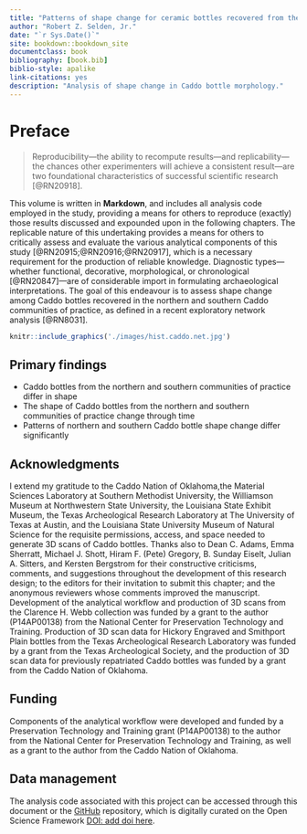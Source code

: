 ```yaml
--- 
title: "Patterns of shape change for ceramic bottles recovered from the southern Caddo area"
author: "Robert Z. Selden, Jr."
date: "`r Sys.Date()`"
site: bookdown::bookdown_site
documentclass: book
bibliography: [book.bib]
biblio-style: apalike
link-citations: yes
description: "Analysis of shape change in Caddo bottle morphology."
---
```


# Preface {-}

>Reproducibility---the ability to recompute results---and replicability---the chances other experimenters will achieve a consistent result---are two foundational characteristics of successful scientific research [@RN20918].

This volume is written in **Markdown**, and includes all analysis code employed in the study, providing a means for others to reproduce (exactly) those results discussed and expounded upon in the following chapters. The replicable nature of this undertaking provides a means for others to critically assess and evaluate the various analytical components of this study [@RN20915;@RN20916;@RN20917], which is a necessary requirement for the production of reliable knowledge. Diagnostic types---whether functional, decorative, morphological, or chronological [@RN20847]---are of considerable import in formulating archaeological interpretations. The goal of this endeavour is to assess shape change among Caddo bottles recovered in the northern and southern Caddo communities of practice, as defined in a recent exploratory network analysis [@RN8031].

```r
knitr::include_graphics('./images/hist.caddo.net.jpg')
```

## Primary findings

* Caddo bottles from the northern and southern communities of practice differ in shape
* The shape of Caddo bottles from the northern and southern communities of practice change through time
* Patterns of northern and southern Caddo bottle shape change differ significantly

## Acknowledgments

I extend my gratitude to the Caddo Nation of Oklahoma,the Material Sciences Laboratory at Southern Methodist University, the Williamson Museum at Northwestern State University, the Louisiana State Exhibit Museum, the Texas Archeological Research Laboratory at The University of Texas at Austin, and the Louisiana State University Museum of Natural Science for the requisite permissions, access, and space needed to generate 3D scans of Caddo bottles. Thanks also to Dean C. Adams, Emma Sherratt, Michael J. Shott, Hiram F. (Pete) Gregory, B. Sunday Eiselt, Julian A. Sitters, and Kersten Bergstrom for their constructive criticisms, comments, and suggestions throughout the development of this research design; to the editors for their invitation to submit this chapter; and the anonymous reviewers whose comments improved the manuscript. Development of the analytical workflow and production of 3D scans from the Clarence H. Webb collection was funded by a grant to the author (P14AP00138) from the National Center for Preservation Technology and Training. Production of 3D scan data for Hickory Engraved and Smithport Plain bottles from the Texas Archeological Research Laboratory was funded by a grant from the Texas Archeological Society, and the production of 3D scan data for previously repatriated Caddo bottles was funded by a grant from the Caddo Nation of Oklahoma.

## Funding

Components of the analytical workflow were developed and funded by a Preservation Technology and Training grant (P14AP00138) to the author from the National Center for Preservation Technology and Training, as well as a grant to the author from the Caddo Nation of Oklahoma.

## Data management

The analysis code associated with this project can be accessed through this document or the [GitHub](https://github.com/aksel-blaise/bottle.traj) repository, which is digitally curated on the Open Science Framework [DOI: add doi here](https://github.com/aksel-blaise/bottle.traj).